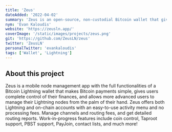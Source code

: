 ```yaml
---
title: 'Zeus'
dateAdded: '2022-04-02'
summary: 'Zeus is an open-source, non-custodial Bitcoin wallet that gives you full control over how you make payments.'
nym: 'Evan Kaloudis'
website: 'https://zeusln.app/'
coverImage: '/static/images/projects/zeus.png'
git: 'https://github.com/ZeusLN/zeus'
twitter: 'ZeusLN'
personalTwitter: 'evankaloudis'
tags: ['Wallet', 'Lightning']
---
```


## About this project

Zeus is a mobile node management app with the full functionalities of a Bitcoin Lightning wallet that makes Bitcoin payments simple, gives users complete control of their finances, and allows more advanced users to manage their Lightning nodes from the palm of their hand. Zeus offers both Lightning and on-chain accounts with an easy-to-use activity menu and no processing fees. Manage channels and routing fees, and get detailed routing reports. Work-in-progress features include coin control, Taproot support, PBST support, PayJoin, contact lists, and much more!

